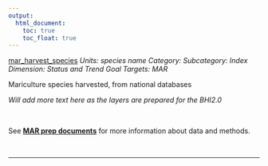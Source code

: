 ```yaml
---
output:
  html_document:
    toc: true
    toc_float: true
---
```


[mar_harvest_species](https://github.com/OHI-Science/bhi/blob/master/baltic/layers/mar_harvest_species_bhi2015.csv)
*Units: species name*
*Category:*
*Subcategory:*
*Index Dimension: Status and Trend*
*Goal Targets: MAR*

Mariculture species harvested, from national databases

*Will add more text here as the layers are prepared for the BHI2.0*

<br>

See [**MAR prep documents**](https://github.com/OHI-Science/bhi-1.0-archive/blob/draft/baltic2015/prep/MAR/mar_prep.md) for more information about data and methods.

<br>

--- 
